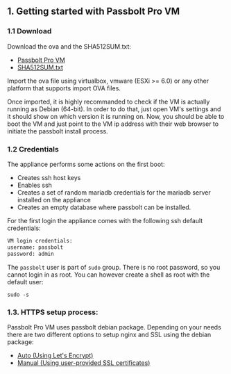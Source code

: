 
## 1. Getting started with Passbolt Pro VM

### 1.1 Download

Download the ova and the SHA512SUM.txt:

- [Passbolt Pro VM](https://www.passbolt.com/pro/download/vm/debian/latest)
- [SHA512SUM.txt](https://www.passbolt.com/pro/download/vm/debian/latest-checksum)

Import the ova file using virtualbox, vmware (ESXi >= 6.0) or any other platform that supports import OVA files.

Once imported, it is highly recommanded to check if the VM is actually running as Debian (64-bit). In order to do that, just open VM's settings and it should show on which version it is running on. Now, you should be able to boot the VM and just point to the VM ip address with their web browser to initiate the passbolt install process.

### 1.2 Credentials

The appliance performs some actions on the first boot:
- Creates ssh host keys
- Enables ssh
- Creates a set of random mariadb credentials for the mariadb server installed on the appliance
- Creates an empty database where passbolt can be installed.

For the first login the appliance comes with the following ssh default credentials:

```bash
VM login credentials:
username: passbolt
password: admin
```

The `passbolt` user is part of `sudo` group. There is no root password, so you cannot
login in as root. You can however create a shell as root with the default user:
```
sudo -s
```
### 1.3. HTTPS setup process:

Passbolt Pro VM uses passbolt debian package.  Depending on your needs there are two different options to setup nginx and SSL using the debian package:

<div>
    <ul>
        <li><a href={`https://help.passbolt.com/configure/https/${props.productName.toLowerCase()}/aws/auto.html`}>Auto (Using Let's Encrypt)</a></li>
        <li><a href={`https://help.passbolt.com/configure/https/${props.productName.toLowerCase()}/debian/manual.html`}>Manual (Using user-provided SSL certificates)</a></li>
    </ul>
</div>